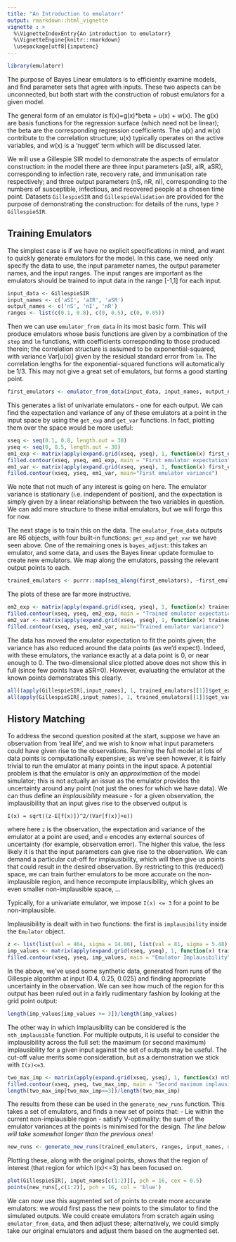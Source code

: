 ```yaml
---
title: "An Introduction to emulatorr"
output: rmarkdown::html_vignette
vignette : >
  %\VignetteIndexEntry{An introduction to emulatorr}
  %\VignetteEngine{knitr::rmarkdown}
  \usepackage[utf8]{inputenc}
---
```


```r
library(emulatorr)
```

The purpose of Bayes Linear emulators is to efficiently examine models, and find parameter sets that agree with inputs. These two aspects can be unconnected, but both start with the construction of robust emulators for a given model.

The general form of an emulator is f(x)=g(x)*beta + u(x) + w(x). The g(x) are basis functions for the regression surface (which need not be linear); the beta are the corresponding regression coefficients. The u(x) and w(x) contribute to the correlation structure; u(x) typically operates on the active variables, and w(x) is a 'nugget' term which will be discussed later.

We will use a Gillespie SIR model to demonstrate the aspects of emulator construction: in the model there are three input parameters (aSI, aIR, aSR), corresponding to infection rate, recovery rate, and immunisation rate respectively; and three output parameters (nS, nR, nI), corresponding to the numbers of susceptible, infectious, and recovered people at a chosen time point. Datasets `GillespieSIR` and `GillespieValidation` are provided for the purpose of demonstrating the construction: for details of the runs, type `?GillespieSIR`.

## Training Emulators

The simplest case is if we have no explicit specifications in mind, and want to quickly generate emulators for the model. In this case, we need only specify the data to use, the input parameter names, the output parameter names, and the input ranges. The input ranges are important as the emulators should be trained to input data in the range [-1,1] for each input.

```r
input_data <- GillespieSIR
input_names <- c('aSI', 'aIR', 'aSR')
output_names <- c('nS', 'nI', 'nR')
ranges <- list(c(0.1, 0.8), c(0, 0.5), c(0, 0.05))
```

Then we can use `emulator_from_data` in its most basic form. This will produce emulators whose basis functions are given by a combination of the `step` and `lm` functions, with coefficients corresponding to those produced therein; the correlation structure is assumed to be exponential-squared, with variance Var[u(x)] given by the residual standard error from `lm`. The correlation lengths for the exponential-squared functions will automatically be 1/3. This may not give a great set of emulators, but forms a good starting point.

```r
first_emulators <- emulator_from_data(input_data, input_names, output_names, ranges = ranges)
```

This generates a list of univariate emulators - one for each output. We can find the expectation and variance of any of these emulators at a point in the input space by using the `get_exp` and `get_var` functions. In fact, plotting them over the space would be more useful:

```r
xseq <- seq(0.1, 0.8, length.out = 30)
yseq <- seq(0, 0.5, length.out = 30)
em1_exp <- matrix(apply(expand.grid(xseq, yseq), 1, function(x) first_emulators[[1]]$get_exp(c(x, 0))), nrow = length(xseq))
filled.contour(xseq, yseq, em1_exp, main = "First emulator expectation")
em1_var <- matrix(apply(expand.grid(xseq, yseq), 1, function(x) first_emulators[[1]]$get_var(c(x, 0))), nrow = length(yseq))
filled.contour(xseq, yseq, em1_var, main="First emulator variance")
```

We note that not much of any interest is going on here. The emulator variance is stationary (i.e. independent of position), and the expectation is simply given by a linear relationship between the two variables in question. We can add more structure to these initial emulators, but we will forgo this for now.

The next stage is to train this on the data. The `emulator_from_data` outputs are R6 objects, with four built-in functions: `get_exp` and `get_var` we have seen above. One of the remaining ones is `bayes_adjust`: this takes an emulator, and some data, and uses the Bayes linear update formulae to create new emulators. We map along the emulators, passing the relevant output points to each.

```r
trained_emulators <- purrr::map(seq_along(first_emulators), ~first_emulators[[.x]]$bayes_adjust(GillespieSIR[,input_names], GillespieSIR[, output_names[[.x]]]))
```

The plots of these are far more instructive.

```r
em2_exp <- matrix(apply(expand.grid(xseq, yseq), 1, function(x) trained_emulators[[1]]$get_exp(c(x, 0))), nrow = length(xseq))
filled.contour(xseq, yseq, em2_exp, main = "Trained emulator expectation")
em2_var <- matrix(apply(expand.grid(xseq, yseq), 1, function(x) trained_emulators[[1]]$get_var(c(x, 0))), nrow = length(yseq))
filled.contour(xseq, yseq, em2_var, main="Trained emulator variance")
```

The data has moved the emulator expectation to fit the points given; the variance has also reduced around the data points (as we'd expect). Indeed, with these emulators, the variance exactly at a data point is 0, or near enough to 0. The two-dimensional slice plotted above does not show this in full (since few points have aSR=0). However, evaluating the emulator at the known points demonstrates this clearly.

```r
all((apply(GillespieSIR[,input_names], 1, trained_emulators[[1]]$get_exp)-GillespieSIR[,output_names[[1]]])<0.0001)
all(apply(GillespieSIR[,input_names], 1, trained_emulators[[1]]$get_var)<0.0001)
```

## History Matching

To address the second question posited at the start, suppose we have an observation from 'real life', and we wish to know what input parameters could have given rise to the observations. Running the full model at lots of data points is computationally expensive; as we've seen however, it is fairly trivial to run the emulator at many points in the input space. A potential problem is that the emulator is only an *approximation* of the model simulator; this is not actually an issue as the emulator provides the uncertainty around any point (not just the ones for which we have data). We can thus define an *implausibility* measure - for a given observation, the implausibility that an input gives rise to the observed output is

`I(x) = sqrt((z-E[f(x)])^2/(Var[f(x)]+e))`

where here `z` is the observation, the expectation and variance of the emulator at a point are used, and `e` encodes any external sources of uncertainty (for example, observation error). The higher this value, the less likely it is that the input parameters can give rise to the observation. We can demand a particular cut-off for implausibility, which will then give us points that could result in the desired observation. By restricting to this (reduced) space, we can train further emulators to be more accurate on the non-implausible region, and hence recompute implausibility, which gives an even smaller non-implausible space, ...

Typically, for a univariate emulator, we impose `I(x) <= 3` for a point to be non-implausible.

Implausibility is dealt with in two functions: the first is `implausibility` inside the `Emulator` object.

```r
z <- list(list(val = 464, sigma = 14.86), list(val = 81, sigma = 5.48), list(val = 455, sigma = 14.13))
imp_values <- matrix(apply(expand.grid(xseq, yseq), 1, function(x) trained_emulators[[1]]$implausibility(c(x,0.025), z[[1]])), nrow = length(xseq))
filled.contour(xseq, yseq, imp_values, main = "Emulator Implausibility")
```

In the above, we've used some synthetic data, generated from runs of the Gillespie algorithm at input (0.4, 0.25, 0.025) and finding appropriate uncertainty in the observation. We can see how much of the region for this output has been ruled out in a fairly rudimentary fashion by looking at the grid point output:

```r
length(imp_values[imp_values >= 3])/length(imp_values)
```

The other way in which implausiblity can be considered is the `nth_implausible` function. For multiple outputs, it is useful to consider the implausibility across the full set: the maximum (or second maximum) implausibility for a given input against the set of outputs may be useful. The cut-off value merits some consideration, but as a demonstration we stick with `I(x)<=3`.

```r
two_max_imp <- matrix(apply(expand.grid(xseq, yseq), 1, function(x) nth_implausible(trained_emulators, c(x, 0.025), z, n=2)), nrow = length(xseq))
filled.contour(xseq, yseq, two_max_imp, main = "Second maximum implausibility")
length(two_max_imp[two_max_imp<=3])/length(two_max_imp)
```

The results from these can be used in the `generate_new_runs` function. This takes a set of emulators, and finds a new set of points that:
- Lie within the current non-implausible region
- satisfy V-optimality: the sum of the emulator variances at the points is minimised for the design.
*The line below will take somewhat longer than the previous ones!*

```r
new_runs <- generate_new_runs(trained_emulators, ranges, input_names, n_points = 10, n_runs = 5, z)
```

Plotting these, along with the original points, shows that the region of interest (that region for which I(x)<=3) has been focused on.

```r
plot(GillespieSIR[, input_names[c(1:2)]], pch = 16, cex = 0.5)
points(new_runs[,c(1:2)], pch = 16, col = 'blue')
```

We can now use this augmented set of points to create more accurate emulators: we would first pass the new points to the simulator to find the simulated outputs. We could create emulators from scratch again using `emulator_from_data`, and then adjust these; alternatively, we could simply take our original emulators and adjust them based on the augmented set. 
